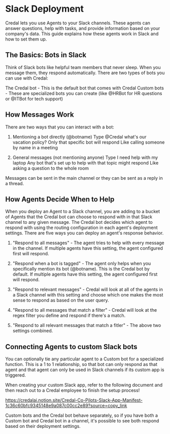 # Slack Deployment

Credal lets you use Agents to your Slack channels. These agents can answer questions, help with tasks, and provide information based on your company's data. This guide explains how these agents work in Slack and how to set them up.

## The Basics: Bots in Slack
Think of Slack bots like helpful team members that never sleep. When you message them, they respond automatically. There are two types of bots you can use with Credal:

The Credal bot - This is the default bot that comes with Credal
Custom bots - These are specialized bots you can create (like @HRBot for HR questions or @ITBot for tech support)

## How Messages Work
There are two ways that you can interact with a bot:

1. Mentioning a bot directly (@botname)
Type @Credal what's our vacation policy?
Only that specific bot will respond
Like calling someone by name in a meeting

2. General messages (not mentioning anyone)
Type I need help with my laptop
Any bot that's set up to help with that topic might respond
Like asking a question to the whole room

Messages can be sent in the main channel or they can be sent as a reply in a thread.

## How Agents Decide When to Help
When you deploy an Agent to a Slack channel, you are adding to a bucket of Agents that the Credal bot can choose to respond with in that Slack channel to any given message. The Credal bot decides which agent to respond with using the routing configuration in each agent's deployment settings. There are five ways you can deploy an agent's response behavior.

1. "Respond to all messages" - The agent tries to help with every message in the channel. If multiple agents have this setting, the agent configured first will respond.

2. "Respond when a bot is tagged" - The agent only helps when you specifically mention its bot (@botname). This is the Credal bot by default. If multiple agents have this setting, the agent configured first will respond.

3. "Respond to relevant messages" - Credal will look at all of the agents in a Slack channel with this setting and choose which one makes the most sense to respond as based on the user query.

4. "Respond to all messages that match a filter" - Credal will look at the regex filter you define and respond if there's a match.

5. "Respond to all relevant messages that match a fitler" - The above two settings combined. 

## Connecting Agents to custom Slack bots

You can optionally tie any particular agent to a Custom bot for a specialized function. This is a 1 to 1 relationship, so that bot can only respond as that agent and that agent can only be used in Slack channels if its custom app is triggered.

When creating your custom Slack app, refer to the following document and then reach out to a Credal employee to finish the setup process!

https://credalai.notion.site/Credal-Co-Pilots-Slack-App-Manifest-1c36c60bfc9345148e9a087c00cc2e89?source=copy_link

Custom bots and the Credal bot behave separately, so if you have both a Custom bot and Credal bot in a channel, it's possible to see both respond based on their deployment settings.
